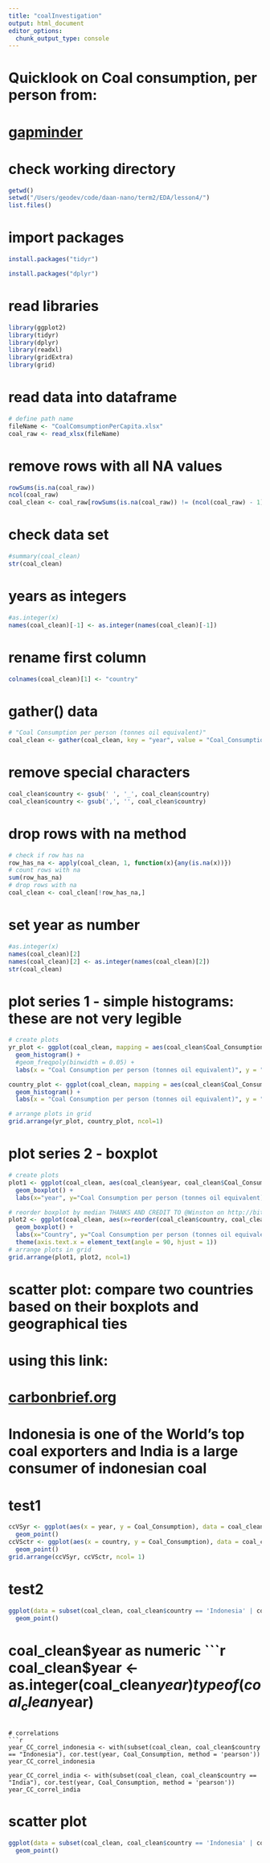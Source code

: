 ```yaml
---
title: "coalInvestigation"
output: html_document
editor_options: 
  chunk_output_type: console
---
```


# Quicklook on Coal consumption, per person from:
# [gapminder](https://www.gapminder.org/data/)

# check working directory
```r
getwd()
setwd("/Users/geodev/code/daan-nano/term2/EDA/lesson4/")
list.files()
```

# import packages
```r
install.packages("tidyr")
```
```r
install.packages("dplyr")
```

# read libraries
```r
library(ggplot2)
library(tidyr)
library(dplyr)
library(readxl)
library(gridExtra)
library(grid)
```

# read data into dataframe
```r
# define path name
fileName <- "CoalComsumptionPerCapita.xlsx"
coal_raw <- read_xlsx(fileName)
```

# remove rows with all NA values
```r
rowSums(is.na(coal_raw))
ncol(coal_raw)
coal_clean <- coal_raw[rowSums(is.na(coal_raw)) != (ncol(coal_raw) - 1),]
```

# check data set
```r
#summary(coal_clean)
str(coal_clean)
```

# years as integers
```r
#as.integer(x)
names(coal_clean)[-1] <- as.integer(names(coal_clean)[-1])
```

# rename first column
```r
colnames(coal_clean)[1] <- "country"
```

# gather() data
```r
# "Coal Consumption per person (tonnes oil equivalent)"
coal_clean <- gather(coal_clean, key = "year", value = "Coal_Consumption", 2:48)
```

# remove special characters
```r
coal_clean$country <- gsub(' ', '_', coal_clean$country)
coal_clean$country <- gsub(',', '', coal_clean$country)
```

# drop rows with na method
```r
# check if row has na
row_has_na <- apply(coal_clean, 1, function(x){any(is.na(x))})
# count rows with na
sum(row_has_na)
# drop rows with na
coal_clean <- coal_clean[!row_has_na,]
```

# set year as number
```r
#as.integer(x)
names(coal_clean)[2]
names(coal_clean)[2] <- as.integer(names(coal_clean)[2])
str(coal_clean)
```


# plot series 1 - simple histograms: these are not very legible
```r
# create plots
yr_plot <- ggplot(coal_clean, mapping = aes(coal_clean$Coal_Consumption, color=year)) +
  geom_histogram() +
  #geom_freqpoly(binwidth = 0.05) +
  labs(x = "Coal Consumption per person (tonnes oil equivalent)", y = "person count", title="Histogram of Coal Consumption per person and per country")

country_plot <- ggplot(coal_clean, mapping = aes(coal_clean$Coal_Consumption, color=country)) +
  geom_histogram() +
  labs(x = "Coal Consumption per person (tonnes oil equivalent)", y = "person count",title="Histogram of Coal Consumption per person and per country")

# arrange plots in grid
grid.arrange(yr_plot, country_plot, ncol=1)
```

# plot series 2 - boxplot
```r
# create plots
plot1 <- ggplot(coal_clean, aes(coal_clean$year, coal_clean$Coal_Consumption)) +
  geom_boxplot() +
  labs(x="year", y="Coal Consumption per person (tonnes oil equivalent)", title="Boxplots of Coal consumption vs Time")

# reorder boxplot by median THANKS AND CREDIT TO @Winston on http://bit.ly/2GMZAq8
plot2 <- ggplot(coal_clean, aes(x=reorder(coal_clean$country, coal_clean$Coal_Consumption, FUN = median), coal_clean$Coal_Consumption)) +
  geom_boxplot() +
  labs(x="Country", y="Coal Consumption per person (tonnes oil equivalent)", title="Boxplots of Coal consumption by country") +
  theme(axis.text.x = element_text(angle = 90, hjust = 1))
# arrange plots in grid
grid.arrange(plot1, plot2, ncol=1)
```

# scatter plot: compare two countries based on their boxplots and geographical ties
# using this link:
# [carbonbrief.org](http://bit.ly/2LCPD2g)
# Indonesia is one of the World's top coal exporters and India is a large consumer of indonesian coal
# test1
```r
ccVSyr <- ggplot(aes(x = year, y = Coal_Consumption), data = coal_clean) + 
  geom_point()
ccVSctr <- ggplot(aes(x = country, y = Coal_Consumption), data = coal_clean) + 
  geom_point()
grid.arrange(ccVSyr, ccVSctr, ncol= 1)
```

# test2
```r
ggplot(data = subset(coal_clean, coal_clean$country == 'Indonesia' | coal_clean$country == 'India'), aes(x = year, y = Coal_Consumption)) + 
  geom_point()
```

# coal_clean$year as numeric
```r
coal_clean$year <- as.integer(coal_clean$year)
typeof(coal_clean$year)
```

# correlations
```r
year_CC_correl_indonesia <- with(subset(coal_clean, coal_clean$country == "Indonesia"), cor.test(year, Coal_Consumption, method = 'pearson'))
year_CC_correl_indonesia

year_CC_correl_india <- with(subset(coal_clean, coal_clean$country == "India"), cor.test(year, Coal_Consumption, method = 'pearson'))
year_CC_correl_india
```

# scatter plot
```r
ggplot(data = subset(coal_clean, coal_clean$country == 'Indonesia' | coal_clean$country == 'India'), aes(x = year, y = Coal_Consumption)) + 
  geom_point()
```
